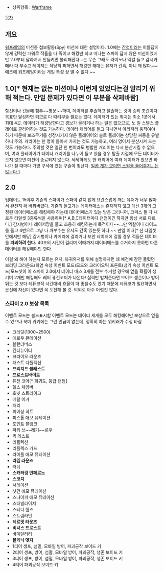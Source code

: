 * 상위항목 : [[Warframe]]

[[목차]]

== 개요 ==
[[Warframe|워프레임]]의 미션중 첩보활동(Spy) 미션에 대한 설명이다.
1.0에는 [[간첩]]이라는 이름답지 않게 강력한 파워로 적들을 다 죽이고 해킹만 하고 떠나는 스파이 답지 않은 미션이었지만 2.0부터 달라져서 안들키면 불리해진다...는 무슨 그래도 라이노나 엑칼 들고 감시카메라 다 부수고 레이저는 적당히 피하면서 해킹만 해대는 유저가 간혹, 아니 꽤 많다.~~애초에 워프레임이라는 게임 특성 상 별 수 없다.~~
== 1.0[* 현재는 없는 미션이나 이런게 있었다는걸 알리기 위해 적는다. 만일 문제가 있다면 이 부분을 삭제바람] ==
함선이나 건물에 침투~~방문~~하여, 데이터를 추출하고 탈출하는 것이 승리 조건이다. 목표만 달성하면 되므로 다 때려부술 필요는 없다. 데이터가 있는 위치는 최소 1곳에서 최대 4곳. 데이터가 해킹당한다고 경보가 울리거나 하는 일은 없으므로, 노 킬 스텔스 플레이로 클리어하는 것도 가능하다. 데이터 캐리어를 들고 다니면서 이리저리 움직여야 하기 때문에 보조무기를 성장시키지 않은 플레이어의 솔로 플레이는 상당한 짜증을 유발하니 주의. 캐리어는 한 명이 몰아서 가지는 것도 가능하고, 여러 명이서 분산시켜 드는 것도 가능하다. 주의할 것은 일단 한 번이라도 병합한 캐리어는 다시 분산시킬 수 없으며, 여러 플레이어가 데이터 캐리어를 나누어 들고 있을 경우 탈출 지점에 모든 데이터가 오지 않으면 미션이 종료되지 않는다. 세세하게도 한 캐리어에 여러 데이터가 있으면 하나가 찰 때마다 가방 구석에 있는 구슬이 빛난다. [[드래곤볼|일곱 개가 모이면 소원을 들어주지…는 않는다.]]]

== 2.0 ==
업데이트 15이후 기존의 스파이가 스파이 같지 않게 요란스럽게 깨는 유저가 너무 많아서 완전히 확 바꿔버렸다.
기존의 들고가는 데이터매스는 존재하지 않고 대신 3개의 고정된 데이터매스를 해킹해야 하는데
데이터매스가 있는 방은 그리니어, 코퍼스 둘 다 새로운 타일셋 3종류씩을 사용하며[* A,B,C데이터마다 랜덤이긴 하지만 항상 서로 다르다.] 감시병이나 레이저망을 뚫고 조용히 해킹하는게 목적이다~~...만 엑칼이나 라이노를 들고 4번으로 그냥 다 깨부수는 유저도 간혹 있는듯 하다.~~ 만일 이때[* 신 타일셋 안에서만 해당] 감시병이나 카메라에 걸리거나 보안 레이저에 걸릴 경우 적들은 데이터를 '''파괴하려 한다.''' 40초의 시간이 걸리며 이때까지 데이터매스를 수거하지 못하면 다른 데이터를 해킹해야만 한다.

이걸 왜 해야 하는지 모르는 유저, 복귀유저를 위해 설명하자면 꽤 예전에 잠깐 풀렸던 브리딩 그라운드(화염 속성 이벤트 모드)모드와 크라이오틱 프론트(냉기 속성 이벤트 모드)모드셋이 이 스파이 2.0에서 데이터 매스 3개를 전부 수거할 경우에 얻을 확률이 생기며 2개만 해킹해도 레어 퓨전코어가 나온다!
실력만 받쳐준다면 보이드 생존이나 방어 뛰는 것 보다 레퓨코작 시간대비 효율이 더 좋을수도 있기 때문에 레퓨코가 필요하면서 은신에 자신이 있다면 꼭 도전해 볼 것. 의외로 아주 어렵진 않다.


=== 스파이 2.0 보상 목록 ===
이벤트 모드는 볼드표시함
이벤트 모드는 데이터 세개를 모두 해킹해야만 보상으로 얻을 수 있으나 북미 위키에는 그런 언급이 없는데, 정확히 아는 위키러가 수정 바람

* 크레딧(1000~2500)
* 애로우 뮤테이션
* 블런더버스
* 컨티뉴어티
* 크라이오 라운즈
* 패스트 디플렉션
* '''프리지드 블래스트'''
* '''프로스트바이트'''
* 퓨전 코어[* 희귀도, 등급 랜덤]
* 헬스 체임버
* 호넷 스트라이크
* 메탈 어거
* 패리
* 피어싱 히트
* 피스톨 애모 뮤테이션
* 포인트 블랭크
* 파워 쓰~~레기~~로우
* 퀵 레스트
* 리플렉션
* 리플렉스 가드
* 라이플 애모 뮤테이션
* '''라임 라운즈'''
* 러쉬
* '''스캐터링 인페르노'''
* '''스코치'''
* 서레이션
* 샷건 애모 뮤테이션
* 스나이퍼 애모 뮤테이션
* 스태빌라이저
* 스테디 핸즈
* 스트림라인
* '''테르밋 라운즈'''
* '''비셔스 프로스트'''
* 바이탈러티
* '''볼케닉 엣지'''
* 1티어 생포, 섬멸, 모바일 방어, 파괴공작 보이드 키
* 2티어 생포, 방어, 섬멸, 모바일 방어, 파괴공작, 생존 보이드 키
* 3티어 생포, 방어, 섬멸, 모바일 방어, 파괴공작, 생존 보이드 키
* 4티어 파괴공작 보이드 키

